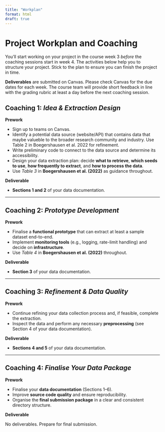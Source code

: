 ```yaml
---
title: "Workplan"
format: html
draft: true
---
```


# Project Workplan and Coaching

You'll start working on your project in the course week 3 *before* the coaching sessions start in week 4. The activities below help you to structure your project. Stick to the plan to ensure you can finish the project in time.

**Deliverables** are submitted on Canvas. Please check Canvas for the due dates for each week. The course team will provide short feedback in line with the grading rubric at least a day before the next coaching session.

## Coaching 1: *Idea & Extraction Design*

**Prework**

-   Sign up to teams on Canvas.
-   Identify a potential data source (website/API) that contains data that maybe valueble to the broader research community and industry. Use Table 2 in Boegershausen et al. 2022 for refinement.
-   Write preliminary code to connect to the data source and determine its accessibility.\
-   Design your data extraction plan: decide **what to retrieve**, **which seeds to use**, **how frequently to extract**, and **how to process the data**.\
-   Use *Table 3* in **Boegershausen et al. (2022)** as guidance throughout.

**Deliverable**

-   **Sections 1 and 2** of your data documentation.

------------------------------------------------------------------------

## Coaching 2: *Prototype Development*

**Prework**

-   Finalise a **functional prototype** that can extract at least a sample dataset end-to-end.\
-   Implement **monitoring tools** (e.g., logging, rate-limit handling) and decide on **infrastructure**.\
-   Use *Table 4* in **Boegershausen et al. (2022)** throughout.

**Deliverable**

-   **Section 3** of your data documentation.

------------------------------------------------------------------------

## Coaching 3: *Refinement & Data Quality*

**Prework**

-   Continue refining your data collection process and, if feasible, complete the extraction.\
-   Inspect the data and perform any necessary **preprocessing** (see Section 4 of your data documentation).

**Deliverable**

-   **Sections 4 and 5** of your data documentation.

------------------------------------------------------------------------

## Coaching 4: *Finalise Your Data Package*

**Prework**

-   Finalise your **data documentation** (Sections 1–6).\
-   Improve **source code quality** and ensure reproducibility.\
-   Organise the **final submission package** in a clear and consistent directory structure.

**Deliverable**

No deliverables. Prepare for final submission.
